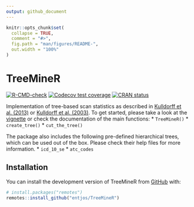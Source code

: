 ```yaml
---
output: github_document
---
```


<!-- README.md is generated from README.Rmd. Please edit that file -->

```r
knitr::opts_chunk$set(
  collapse = TRUE,
  comment = "#>",
  fig.path = "man/figures/README-",
  out.width = "100%"
)
```

# TreeMineR

<!-- badges: start -->
[![R-CMD-check](https://github.com/entjos/TreeMineR/actions/workflows/R-CMD-check.yaml/badge.svg)](https://github.com/entjos/TreeMineR/actions/workflows/R-CMD-check.yaml)
[![Codecov test coverage](https://codecov.io/gh/entjos/TreeMineR/branch/master/graph/badge.svg)](https://app.codecov.io/gh/entjos/TreeMineR?branch=master)
[![CRAN status](https://www.r-pkg.org/badges/version/TreeMineR)](https://CRAN.R-project.org/package=TreeMineR)
<!-- badges: end -->

Implementation of tree-based scan statistics as described in [Kulldorff et al. (2013)](https://doi.org/10.1002/pds.3423) or [Kulldorff et al. (2003)](https://doi.org/10.1111/1541-0420.00039). To get started, please take a look at the [vignette](https://entjos.github.io/TreeMineR/articles/Tree-based-scan-statistics.html) or check the documentation of the main functions:
* `TreeMineR()`
* `create_tree()`
* `cut_the_tree()`

The package also includes the following pre-defined hierarchical trees, which can be used out of the box. Please check their help files for more information.
* `icd_10_se`
* `atc_codes`

## Installation

You can install the development version of TreeMineR from [GitHub](https://github.com/) with:

``` r
# install.packages("remotes")
remotes::install_github("entjos/TreeMineR")
```
